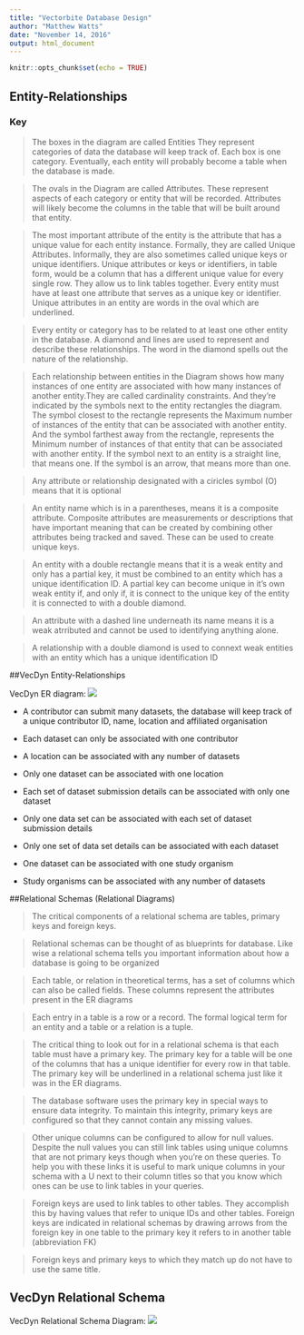 ```yaml
---
title: "Vectorbite Database Design"
author: "Matthew Watts"
date: "November 14, 2016"
output: html_document
---
```


```r
knitr::opts_chunk$set(echo = TRUE)
```

## Entity-Relationships

### Key

> The boxes in the diagram are called Entities
They represent categories of data the database will keep track of. Each box is one category. Eventually, each entity will probably become a table when the database is made. 

> The ovals in the Diagram are called Attributes. These represent aspects of each category or entity that will be recorded. Attributes will likely become the columns in the table that will be built around that entity.

> The most important attribute of the entity is the attribute that has a unique value for each entity instance. Formally, they are called Unique Attributes. Informally, they are also sometimes called unique keys or unique identifiers. 
Unique attributes or keys or identifiers, in table form, would be a column that has a different unique value for every single row. They allow us to link tables together. Every entity must have at least one attribute that serves as a unique key or identifier. Unique attributes in an entity are words in the oval which are underlined. 

> Every entity or category has to be related to at least one other entity in the database. A diamond and lines are used to represent and describe these relationships. The word in the diamond spells out the nature of the relationship.

> Each relationship between entities in the Diagram shows how many instances of one entity are associated with how many instances of another entity.They are called cardinality constraints. And they're indicated by the symbols next to the entity rectangles the diagram. The symbol closest to the rectangle represents the Maximum number of instances of the entity that can be associated with another entity. And the symbol farthest away from the rectangle, represents the Minimum number of instances of that entity that can be associated with another entity. If the symbol next to an entity is a straight line, that means one. If the symbol is an arrow, that means more than one.

> Any attribute or relationship designated with a ciricles symbol (O) means that it is optional

> An entity name which is in a parentheses,  means it is a composite attribute. Composite attributes are measurements or descriptions that have important meaning that can be created by combining other attributes being tracked and saved. These can be used to create unique keys. 


> An entity with a double rectangle means that it is a weak entity and only has a partial key, it must be combined to an entity which has a unique identification ID. A partial key can become unique in it's own weak entity if, and only if, it is connect to the unique key of the entity it is connected to with a double diamond. 

> An attribute with a dashed line underneath its name means it is a weak atrributed and cannot be used to identifying anything alone. 

> A relationship with a double diamond is used to connext weak entities  with an entity which has a unique identification ID

##VecDyn Entity-Relationships

VecDyn ER diagram: ![](/home/matthew/Desktop/ImperialWork/VectorBite/VecDyn/VectDynMatt/DataBase design/VecDynER.png)

- A contributor can submit many datasets, the database will keep track of a unique contributor ID, name, location and affiliated organisation

- Each dataset can only be associated with one contributor

- A location can be associated with any number of datasets

- Only one dataset can be associated with one location

- Each set of dataset submission details can be associated with only one dataset

- Only one data set can be associated with each set of dataset submission details

- Only one set of data set details can be associated with each dataset

- One dataset can be associated with one study organism

- Study organisms can be associated with any number of datasets

##Relational Schemas (Relational Diagrams)


> The critical components of a relational schema are tables, primary keys and foreign keys.

> Relational schemas can be thought of as blueprints for database.  Like wise a relational schema tells you important information about how a database is going to be organized

> Each table, or relation in theoretical terms, has a set of columns which can also be called fields. These columns represent the attributes present in the ER diagrams 

> Each entry in a table is a row or a record. The formal logical term for an entity and a table or a relation is a tuple.

> The critical thing to look out for in a relational schema is that each table must have a primary key. The primary key for a table will be one of the columns that has a unique identifier for every row in that table. The primary key will be underlined in a relational schema just like it was in the ER diagrams. 

> The database software uses the primary key in special ways to ensure data integrity. To maintain this integrity, primary keys are configured so that they cannot contain any missing values. 

> Other unique columns can be configured to allow for null values. Despite the null values you can still link tables using unique columns that are not primary keys though when you're on these queries. To help you with these links it is useful to mark unique columns in your schema with a U next to their column titles so that you know which ones can be use to link tables in your queries. 

> Foreign keys are used to link tables to other tables. They accomplish this by having values that refer to unique IDs and other tables. Foreign keys are indicated in relational schemas by drawing arrows from the foreign key in one table to the primary key it refers to in another table (abbreviation FK) 

> Foreign keys and primary keys to which they match up do not have to use the same title. 

## VecDyn Relational Schema

VecDyn Relational Schema Diagram: ![](/home/matthew/Desktop/ImperialWork/VectorBite/VecDyn/VectDynMatt/DataBase design/VecDynRS.png)




